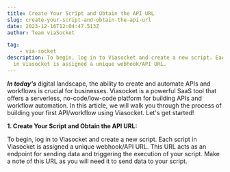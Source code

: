 ```yaml
---
title: Create Your Script and Obtain the API URL
slug: create-your-script-and-obtain-the-api-url
date: 2023-12-16T12:04:47.513Z
author: Team viaSocket

tag:
    - via-socket
description: To begin, log in to Viasocket and create a new script. Each script
  in Viasocket is assigned a unique webhook/API URL.
---
```

***In today's*** digital landscape, the ability to create and automate APIs and workflows is crucial for businesses. Viasocket is a powerful SaaS tool that offers a serverless, no-code/low-code platform for building APIs and workflow automation. In this article, we will walk you through the process of building your first API/workflow using Viasocket. Let's get started!



**1. Create Your Script and Obtain the API URL:** 

To begin, log in to Viasocket and create a new script. Each script in Viasocket is assigned a unique webhook/API URL. This URL acts as an endpoint for sending data and triggering the execution of your script. Make a note of this URL as you will need it to send data to your script.